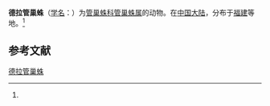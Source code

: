 {{Speciesbox
| name = 德拉管巢蛛
| status = 
| status_system = 
| image = 
| genus = Clubiona
| species = drassodes
| authority = (Cambridge, 1874)<ref name='id14244'>{{cite web| url =http://www.bioinfo.cn/db05/BjdwSpecies.php?action=view&id=14244| title =德拉管巢蛛| work =《中国动物物种编目数据库》| publisher =中国科学院微生物研究所| author =中国科学院动物研究所| accessdate =2009-04-28| deadurl =yes| archiveurl =https://web.archive.org/web/20160305060957/http://www.bioinfo.cn/db05/BjdwSpecies.php?action=view&id=14244| archivedate =2016-03-05}}</ref>
}}

'''德拉管巢蛛'''（[[学名|学名]]：{{lang|la|''Clubiona drassodes''}}）为[[管巢蛛科|管巢蛛科]][[管巢蛛属|管巢蛛属]]的动物。在[[中国大陆|中国大陆]]，分布于[[福建|福建]]等地。<ref name='id14244'/>

== 参考文献 ==
{{reflist}}

{{Wikispecies|Clubiona drassodes}}
{{Taxonbar|from=Q2991450}}

[[Category:管巢蛛属|德拉管巢蛛]]


{{蜘蛛小作品}}